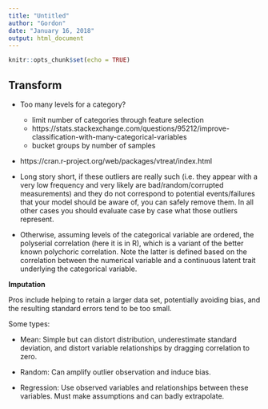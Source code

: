 ```yaml
---
title: "Untitled"
author: "Gordon"
date: "January 16, 2018"
output: html_document
---
```


```r
knitr::opts_chunk$set(echo = TRUE)
```

## Transform

* Too many levels for a category?

    * limit number of categories through feature selection
    * https://stats.stackexchange.com/questions/95212/improve-classification-with-many-categorical-variables
    * bucket groups by number of samples
 
* https://cran.r-project.org/web/packages/vtreat/index.html

* Long story short, if these outliers are really such (i.e. they appear with a very low frequency and very likely are bad/random/corrupted measurements) and they do not correspond to potential events/failures that your model should be aware of, you can safely remove them. In all other cases you should evaluate case by case what those outliers represent.

* Otherwise, assuming levels of the categorical variable are ordered, the polyserial correlation (here it is in R), which is a variant of the better known polychoric correlation. Note the latter is defined based on the correlation between the numerical variable and a continuous latent trait underlying the categorical variable.

**Imputation**

Pros include helping to retain a larger data set, potentially avoiding bias, and the resulting standard errors tend to be too small.

Some types:

* Mean: Simple but can distort distribution, underestimate standard deviation, and distort variable relationships by dragging correlation to zero.

* Random: Can amplify outlier observation and induce bias.

* Regression: Use observed variables and relationships between these variables. Must make assumptions and can badly extrapolate.

